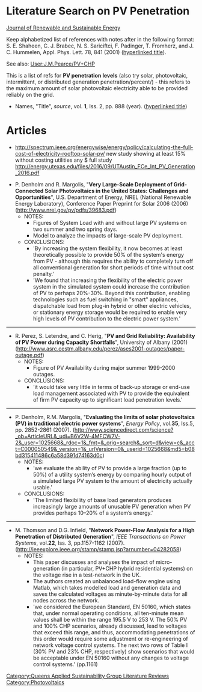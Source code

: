 

{{QASpage}}

= Literature Search on PV Penetration =
[http://jrse.aip.org/authors#preMan Journal of Renewable and Sustainable Energy]

Keep alphabetized list of references with notes after in the following format:
S. E. Shaheen, C. J. Brabec, N. S. Sariciftci, F. Padinger, T. Fromherz, and J. C. Hummelen, Appl. Phys. Lett. 78, 841 (2001) ([[hyperlinked title]]).

See also: [[User:J.M.Pearce/PV+CHP]]

This is a list of refs for '''PV penetration levels''' (also try solar, photovoltaic, intermittent, or distributed generation penetration/percent/)  - this refers to the maximum amount of solar photovoltaic electricity able to be provided reliably on the grid.

* Names, "Title", ''source'', vol. '''1''', Iss. 2, pp. 888 (year). ([[hyperlinked title]])

= Articles =
* http://spectrum.ieee.org/energywise/energy/policy/calculating-the-full-cost-of-electricity-rooftop-solar-pv/ new study showing at least 15% without costing utilities any $ full study http://energy.utexas.edu/files/2016/09/UTAustin_FCe_Int_PV_Generation_2016.pdf

* P. Denholm and R. Margolis, "'''Very Large-Scale Deployment of Grid-Connected Solar Photovoltaics in the United States: Challenges and Opportunities'''", U.S. Department of Energy, NREL (National Renewable Energy Laboratory), Conference Paper Preprint for Solar 2006 (2006)([[http://www.nrel.gov/pv/pdfs/39683.pdf]])
**NOTES: 
*** Figures of System Load with and without large PV systems on two summer and two spring days.
*** Model to analyze the impacts of large-scale PV deployment.
** CONCLUSIONS:
***'By increasing the system flexibility, it now becomes at least theoretically possible to provide 50% of the system's energy from PV - although this requires the ability to completely turn off all conventional generation for short periods of time without cost penalty.'
***'We found that increasing the flexibility of the electric power system in the simulated system could increase the contribution of PV to perhaps 20%-30%. Beyond this contribution, enabling technologies such as fuel switching in "smart" appliances, dispatchable load from plug-in hybrid or other electric vehicles, or stationary energy storage would be required to enable very high levels of PV contribution to the electric power system.'

--------------------------------------------------------------------------------------------
* R. Perez, S. Letendre, and C. Herig, "'''PV and Grid Reliability: Availability of PV Power during Capacity Shortfalls'''", University of Albany (2001)([[http://www.asrc.cestm.albany.edu/perez/ases2001-outages/paper-outage.pdf]])
** NOTES:
*** Figure of PV Availability during major summer 1999-2000 outages.
** CONCLUSIONS:
*** 'it would take very little in terms of back-up storage or end-use load management associated with PV to provide the equivalent of firm PV capacity up to significant load penetration levels.'

--------------------------
* P. Denholm, R.M. Margolis, "'''Evaluating the limits of solar photovoltaics (PV) in traditional electric power systems'''", ''Energy Policy'', vol.'''35''', Iss.5, pp. 2852-2861 (2007). ([[http://www.sciencedirect.com/science?_ob=ArticleURL&_udi=B6V2W-4MFCW7V-2&_user=1025668&_rdoc=1&_fmt=&_orig=search&_sort=d&view=c&_acct=C000050549&_version=1&_urlVersion=0&_userid=1025668&md5=b08bd315411486c6a58d391d74163d0c]])
** NOTES:
*** 'we evaluate the ability of PV to provide a large fraction (up to 50%) of a utility system’s energy by comparing hourly output of a simulated large PV system to the amount of electricity actually usable.'
** CONCLUSIONS:
*** 'The limited flexibility of base load generators produces increasingly large amounts of unusable PV generation when PV provides perhaps 10–20% of a system’s energy.'
------------------------------
* M. Thomson and D.G. Infield, "'''Network Power-Flow Analysis for a High Penetration of Distributed Generation'''", ''IEEE Transactions on Power Systems'', vol.'''22''', Iss. 3, pp.1157-1162 (2007). ([[http://ieeexplore.ieee.org/stamp/stamp.jsp?arnumber=04282058]])
**NOTES:
***This paper discusses and analyses the impact of micro-generation (in particular, PV+CHP hybrid residential systems) on the voltage rise in a test-network in the UK.
***The authors created an unbalanced load-flow engine using Matlab, which takes modelled load and generation data and saves the calculated voltages as minute-by-minute data for all nodes across the network.
***'we considered the European Standard, EN 50160, which states that, under normal operating conditions, all ten-minute mean values shall be within the range 195.5 V to 253 V. The 50% PV and 100% CHP scenarios, already discussed, lead to voltages that exceed this range, and thus, accommodating penetrations of this order would require some adjustment or re-engineering of network voltage control systems. The next two rows of Table I (30% PV and 23% CHP, respectively) show scenarios that would be acceptable under EN 50160 without any changes to voltage control systems.' (pp.1161)


[[Category:Queens Applied Sustainability Group Literature Reviews]]
[[Category:Photovoltaics]]